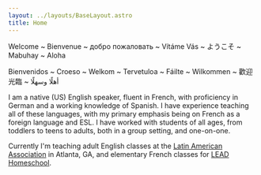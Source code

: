 ```yaml
---
layout: ../layouts/BaseLayout.astro
title: Home
---
```


<MainLogo/>

<div class="mx-auto text-center border-gray-500 border-2
            bg-color-standout-background-feature w-fit
            px-4 py-2 mb-4">
    <p>
        <span class="text-nowrap">Welcome</span> ~
        <span class="text-nowrap">Bienvenue</span> ~
        <span class="text-nowrap">добро пожаловать</span> ~
        <span class="text-nowrap">Vítáme Vás</span> ~
        <span class="text-nowrap">ようこそ</span> ~
        <span class="text-nowrap">Mabuhay</span> ~
        <span class="text-nowrap">Aloha</span>
    </p>
    <p>
        <span class="text-nowrap">Bienvenidos</span> ~
        <span class="text-nowrap">Croeso</span> ~
        <span class="text-nowrap">Welkom</span> ~
        <span class="text-nowrap">Tervetuloa</span> ~
        <span class="text-nowrap">Fáilte</span> ~
        <span class="text-nowrap">Wilkommen</span> ~
        <span class="text-nowrap">歡迎光臨</span> ~
        <span class="text-nowrap">أهلًا وسهلًا</span>
    </p>
</div>

I am a native (US) English speaker, fluent in French, with proficiency in German and a working knowledge of Spanish.
I have experience teaching all of these languages,  with my primary emphasis being on French as a foreign language
and ESL.  I have worked with students of all ages, from toddlers to teens to adults, both in a group setting, and
one-on-one.

Currently I'm teaching adult English classes at the [Latin American Association](https://thelaa.org/) in Atlanta, GA,
and elementary French classes for [LEAD Homeschool](https://www.leadhomeschool.org/).

